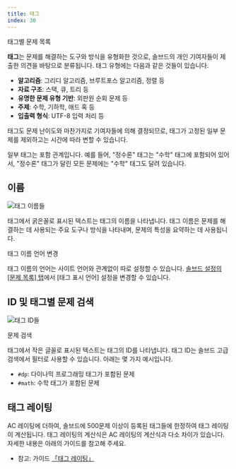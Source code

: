 ```yaml
---
title: 태그
index: 30
---
```


<ExternalLink href="https://solved.ac/problems/tags">태그별 문제 목록</ExternalLink>

**태그**는 문제를 해결하는 도구와 방식을 유형화한 것으로, 솔브드의 개인 기여자들이 제출한 의견을 바탕으로 분류됩니다.
태그 유형에는 다음과 같은 것들이 있습니다.

- <b>알고리즘</b>: 그리디 알고리즘, 브루트포스 알고리즘, 정렬 등
- <b>자료 구조</b>: 스택, 큐, 트리 등
- <b>유명한 문제 유형 기반</b>: 외판원 순회 문제 등
- <b>주제</b>: 수학, 기하학, 애드 혹 등
- <b>입출력 형식</b>: UTF-8 입력 처리 등

태그도 문제 난이도와 마찬가지로 기여자들에 의해 결정되므로, 태그가 고정된 일부 문제를 제외하고는 시간에 따라 변할 수 있습니다.

일부 태그는 포함 관계입니다. 예를 들어, "정수론" 태그는 "수학" 태그에 포함되어 있어서, "정수론" 태그가 달린 모든 문제에는 "수학" 태그도 달려 있습니다.

## 이름

![태그 이름들](/tag/tag-names.png)

태그에서 굵은꼴로 표시된 텍스트는 태그의 이름을 나타냅니다.
태그 이름은 문제를 해결하는 데 사용되는 주요 도구나 방식을 나타내며, 문제의 특성을 요약하는 데 사용됩니다.

<ExternalLink href="https://solved.ac/settings/problem_list">태그 이름 언어 변경</ExternalLink>

태그 이름의 언어는 사이트 언어와 관계없이 따로 설정할 수 있습니다.
[솔브드 설정의 [문제 목록] 탭](https://solved.ac/settings/problem_list)에서 [태그 표시 언어] 설정을 변경할 수 있습니다.

## ID 및 태그별 문제 검색

![태그 ID들](/tag/tag-ids.png)

<ExternalLink href="https://solved.ac/search">문제 검색</ExternalLink>

태그에서 작은 글꼴로 표시된 텍스트는 태그의 ID를 나타냅니다. 태그 ID는 솔브드 고급 검색에서 필터로 사용할 수 있습니다. 아래는 몇 가지 예시입니다.

- `#dp`: 다이나믹 프로그래밍 태그가 포함된 문제
- `#math`: 수학 태그가 포함된 문제

## 태그 레이팅

AC 레이팅에 더하여, 솔브드에 500문제 이상이 등록된 태그들에 한정하여 태그 레이팅이 계산됩니다.
태그 레이팅의 계산식은 AC 레이팅의 계산식과 다소 차이가 있습니다. 자세한 내용은 아래의 가이드를 참고해 주세요.

- 참고: 가이드 [「태그 레이팅」](/ko/stats/tag-rating)



